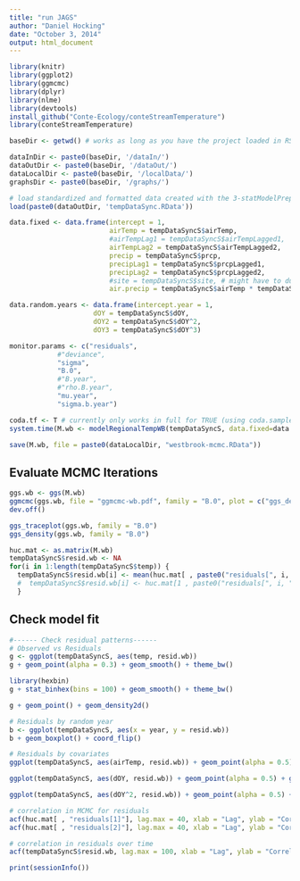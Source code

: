 ```yaml
---
title: "run JAGS"
author: "Daniel Hocking"
date: "October 3, 2014"
output: html_document
---
```


```r
library(knitr)
library(ggplot2)
library(ggmcmc)
library(dplyr)
library(nlme)
library(devtools)
install_github("Conte-Ecology/conteStreamTemperature")
library(conteStreamTemperature)

baseDir <- getwd() # works as long as you have the project loaded in RStudio - does not work for kniting

dataInDir <- paste0(baseDir, '/dataIn/')
dataOutDir <- paste0(baseDir, '/dataOut/')
dataLocalDir <- paste0(baseDir, '/localData/')
graphsDir <- paste0(baseDir, '/graphs/')

# load standardized and formatted data created with the 3-statModelPrep.Rmd script
load(paste0(dataOutDir, 'tempDataSync.RData'))
```

```r

data.fixed <- data.frame(intercept = 1,
                         airTemp = tempDataSyncS$airTemp, 
                         #airTempLag1 = tempDataSyncS$airTempLagged1,
                         airTempLag2 = tempDataSyncS$airTempLagged2,
                         precip = tempDataSyncS$prcp,
                         precipLag1 = tempDataSyncS$prcpLagged1,
                         precipLag2 = tempDataSyncS$prcpLagged2,
                         #site = tempDataSyncS$site, # might have to dummy code by hand, I haven't used a categorical variable as a fixed effect in a while
                         air.precip = tempDataSyncS$airTemp * tempDataSyncS$prcp)

data.random.years <- data.frame(intercept.year = 1, 
                     dOY = tempDataSyncS$dOY, 
                     dOY2 = tempDataSyncS$dOY^2,
                     dOY3 = tempDataSyncS$dOY^3)

monitor.params <- c("residuals",
            #"deviance",
            "sigma",
            "B.0",
            #"B.year",
            #"rho.B.year",
            "mu.year",
            "sigma.b.year")

coda.tf <- T # currently only works in full for TRUE (using coda.samples)
system.time(M.wb <- modelRegionalTempWB(tempDataSyncS, data.fixed=data.fixed, data.random.years=data.random.years, n.burn = 1000, n.it = 1000, n.thin = 1, nc = 3, coda = coda.tf, param.list = monitor.params))

save(M.wb, file = paste0(dataLocalDir, "westbrook-mcmc.RData"))

```

## Evaluate MCMC Iterations
```r
ggs.wb <- ggs(M.wb)
ggmcmc(ggs.wb, file = "ggmcmc-wb.pdf", family = "B.0", plot = c("ggs_density",  "ggs_traceplot", "ggs_running", "ggs_compare_partial", "ggs_autocorrelation", "ggs_crosscorrelation", "ggs_Rhat", "ggs_geweke", "ggs_caterpillar"))
dev.off()

ggs_traceplot(ggs.wb, family = "B.0")
ggs_density(ggs.wb, family = "B.0")

huc.mat <- as.matrix(M.wb)
tempDataSyncS$resid.wb <- NA
for(i in 1:length(tempDataSyncS$temp)) {
  tempDataSyncS$resid.wb[i] <- mean(huc.mat[ , paste0("residuals[", i, "]")])
  #  tempDataSyncS$resid.wb[i] <- huc.mat[1 , paste0("residuals[", i, "]")]
  }
```

## Check model fit
```r
#------ Check residual patterns------
# Observed vs Residuals
g <- ggplot(tempDataSyncS, aes(temp, resid.wb)) 
g + geom_point(alpha = 0.3) + geom_smooth() + theme_bw()

library(hexbin)
g + stat_binhex(bins = 100) + geom_smooth() + theme_bw()

g + geom_point() + geom_density2d()

# Residuals by random year
b <- ggplot(tempDataSyncS, aes(x = year, y = resid.wb))
b + geom_boxplot() + coord_flip()

# Residuals by covariates
ggplot(tempDataSyncS, aes(airTemp, resid.wb)) + geom_point(alpha = 0.5) + geom_smooth() + theme_bw()

ggplot(tempDataSyncS, aes(dOY, resid.wb)) + geom_point(alpha = 0.5) + geom_smooth() + theme_bw()

ggplot(tempDataSyncS, aes(dOY^2, resid.wb)) + geom_point(alpha = 0.5) + geom_smooth() + theme_bw()

# correlation in MCMC for residuals
acf(huc.mat[ , "residuals[1]"], lag.max = 40, xlab = "Lag", ylab = "Correlation", main = "")
acf(huc.mat[ , "residuals[2]"], lag.max = 40, xlab = "Lag", ylab = "Correlation", main = "")

# correlation in residuals over time 
acf(tempDataSyncS$resid.wb, lag.max = 100, xlab = "Lag", ylab = "Correlation", main = "") # huge autocorrelation in the residuals!!!! Adding site might help this to some extent.

```

```r

print(sessionInfo())

```

